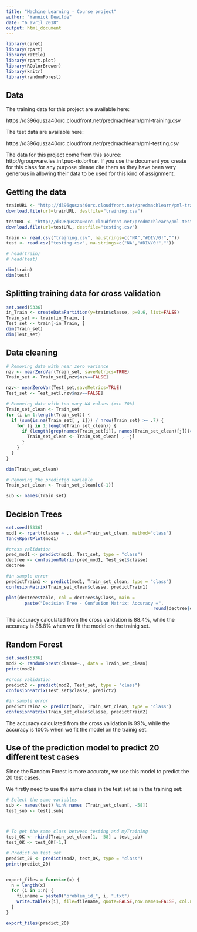 ---
title: "Machine Learning - Course project"
author: "Yannick Dewilde"
date: "6 avril 2018"
output: html_document
---

```{r setup, include=FALSE}

library(caret)
library(rpart)
library(rattle)
library(rpart.plot)
library(RColorBrewer)
library(knitr)
library(randomForest)

```

## Data
The training data for this project are available here:

https://d396qusza40orc.cloudfront.net/predmachlearn/pml-training.csv

The test data are available here:

https://d396qusza40orc.cloudfront.net/predmachlearn/pml-testing.csv

The data for this project come from this source: http://groupware.les.inf.puc-rio.br/har. If you use the document you create for this class for any purpose please cite them as they have been very generous in allowing their data to be used for this kind of assignment.


## Getting the data 
```{r }
trainURL <- "http://d396qusza40orc.cloudfront.net/predmachlearn/pml-training.csv"
download.file(url=trainURL, destfile="training.csv")

testURL <- "http://d396qusza40orc.cloudfront.net/predmachlearn/pml-testing.csv"
download.file(url=testURL, destfile="testing.csv")

train <- read.csv("training.csv", na.strings=c("NA","#DIV/0!",""))
test <- read.csv("testing.csv", na.strings=c("NA","#DIV/0!",""))

# head(train)
# head(test)

dim(train)
dim(test)
```

## Splitting training data for cross validation

```{r }
set.seed(5336)
in_Train <- createDataPartition(y=train$classe, p=0.6, list=FALSE)
Train_set <- train[in_Train, ]
Test_set <- train[-in_Train, ]
dim(Train_set)
dim(Test_set)

```

## Data cleaning 

```{r }

# Removing data with near zero variance
nzv <- nearZeroVar(Train_set, saveMetrics=TRUE)
Train_set <- Train_set[,nzv$nzv==FALSE]

nzv<- nearZeroVar(Test_set,saveMetrics=TRUE)
Test_set <- Test_set[,nzv$nzv==FALSE]

# Removing data with too many NA values (min 70%)
Train_set_clean <- Train_set
for (i in 1:length(Train_set)) {
  if (sum(is.na(Train_set[ , i])) / nrow(Train_set) >= .7) {
    for (j in 1:length(Train_set_clean)) {
      if (length(grep(names(Train_set[i]), names(Train_set_clean)[j]))==1) {
        Train_set_clean <- Train_set_clean[ , -j]
      }
    }
  }
}

dim(Train_set_clean)

# Removing the predicted variable 
Train_set_clean <- Train_set_clean[c(-1)]

```
```{r echo=FALSE}
sub <- names(Train_set)
```


## Decision Trees

```{r }
set.seed(5336)
mod1 <- rpart(classe ~ ., data=Train_set_clean, method="class")
fancyRpartPlot(mod1)

```

```{r}
#cross validation 
pred_mod1 <- predict(mod1, Test_set, type = "class")
dectree <- confusionMatrix(pred_mod1, Test_set$classe)
dectree
```

```{r}
#in sample error
predictTrain1 <- predict(mod1, Train_set_clean, type = "class")
confusionMatrix(Train_set_clean$classe, predictTrain1)

```



```{r}
plot(dectree$table, col = dectree$byClass, main = 
       paste("Decision Tree - Confusion Matrix: Accuracy =", 
                                                        round(dectree$overall['Accuracy']*100, 2),"%"))
```


The accuracy calculated from the cross validation is 88.4%, while the accuracy is 88.8% when we fit the model on the trainig set.


## Random Forest 

```{r}
set.seed(5336)
mod2 <- randomForest(classe~., data = Train_set_clean)
print(mod2)
```

```{r}
#cross validation 
predict2 <- predict(mod2, Test_set, type = "class")
confusionMatrix(Test_set$classe, predict2)
```


```{r}
#in sample error
predictTrain2 <- predict(mod2, Train_set_clean, type = "class")
confusionMatrix(Train_set_clean$classe, predictTrain2)

```

The accuracy calculated from the cross validation is 99%, while the accuracy is 100% when we fit the model on the trainig set. 

## Use of the prediction model to predict 20 different test cases
Since the Random Forest is more accurate, we use this model to predict the 20 test cases. 

We firstly need to use the same class in the test set as in the training set:
```{r}
# Select the same variables
sub <- names(test) %in% names (Train_set_clean[, -58])
test_sub <- test[,sub]



# To get the same class between testing and myTraining
test_OK <- rbind(Train_set_clean[1, -58] , test_sub)
test_OK <- test_OK[-1,]

# Predict on test set 
predict_20 <- predict(mod2, test_OK, type = "class")
print(predict_20)


export_files = function(x) {
  n = length(x)
  for (i in 1:n) {
    filename = paste0("problem_id_", i, ".txt")
    write.table(x[i], file=filename, quote=FALSE,row.names=FALSE, col.names=FALSE)
  }
}

export_files(predict_20)


```
